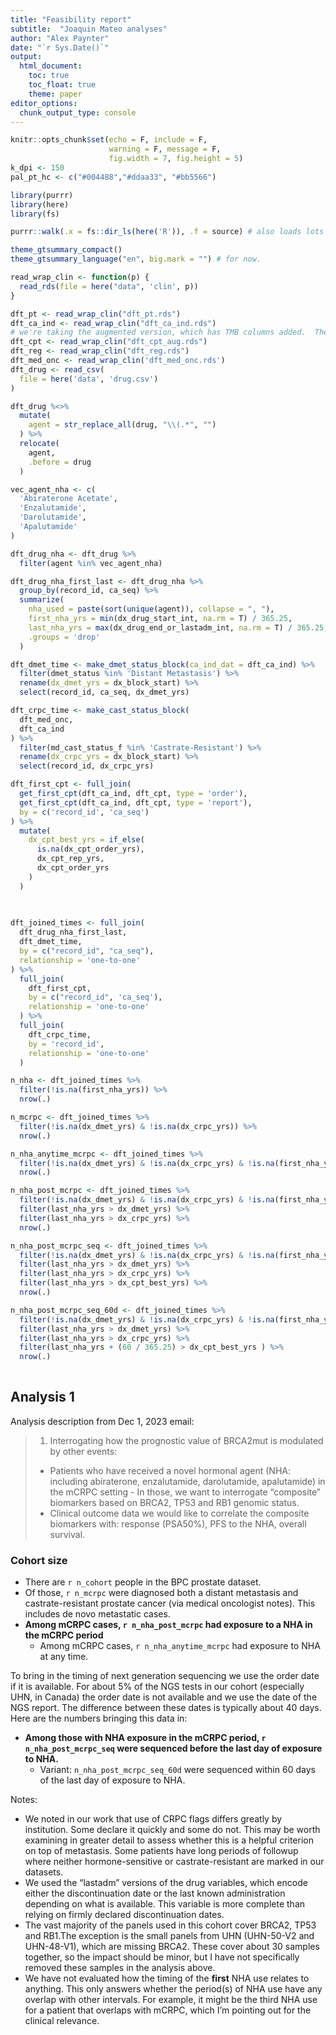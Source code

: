 ```yaml
---
title: "Feasibility report"
subtitle:  "Joaquin Mateo analyses"
author: "Alex Paynter"
date: "`r Sys.Date()`"
output: 
  html_document:
    toc: true
    toc_float: true
    theme: paper
editor_options: 
  chunk_output_type: console
---
```


```r
knitr::opts_chunk$set(echo = F, include = F,
                      warning = F, message = F,
                      fig.width = 7, fig.height = 5)
k_dpi <- 150
pal_pt_hc <- c("#004488","#ddaa33", "#bb5566")
```

<style type="text/css">
.main-container {
  max-width: 1000px !important;
  margin: auto;
}
</style>

```r
library(purrr)
library(here)
library(fs)

purrr::walk(.x = fs::dir_ls(here('R')), .f = source) # also loads lots of packages.
```



```r
theme_gtsummary_compact()
theme_gtsummary_language("en", big.mark = "") # for now.


```


```r
read_wrap_clin <- function(p) {
  read_rds(file = here("data", 'clin', p))
}

dft_pt <- read_wrap_clin("dft_pt.rds")
dft_ca_ind <- read_wrap_clin("dft_ca_ind.rds")
# we're taking the augmented version, which has TMB columns added.  The existing info is the same.
dft_cpt <- read_wrap_clin("dft_cpt_aug.rds")
dft_reg <- read_wrap_clin("dft_reg.rds")
dft_med_onc <- read_wrap_clin('dft_med_onc.rds')
dft_drug <- read_csv(
  file = here('data', 'drug.csv')
)
```


```r
dft_drug %<>% 
  mutate(
    agent = str_replace_all(drug, "\\(.*", "")
  ) %>%
  relocate(
    agent,
    .before = drug
  )

vec_agent_nha <- c(
  'Abiraterone Acetate',
  'Enzalutamide',
  'Darolutamide',
  'Apalutamide'
)

dft_drug_nha <- dft_drug %>%
  filter(agent %in% vec_agent_nha)

dft_drug_nha_first_last <- dft_drug_nha %>% 
  group_by(record_id, ca_seq) %>%
  summarize(
    nha_used = paste(sort(unique(agent)), collapse = ", "),
    first_nha_yrs = min(dx_drug_start_int, na.rm = T) / 365.25,
    last_nha_yrs = max(dx_drug_end_or_lastadm_int, na.rm = T) / 365.25,
    .groups = 'drop'
  )
```


```r
dft_dmet_time <- make_dmet_status_block(ca_ind_dat = dft_ca_ind) %>%
  filter(dmet_status %in% 'Distant Metastasis') %>%
  rename(dx_dmet_yrs = dx_block_start) %>%
  select(record_id, ca_seq, dx_dmet_yrs)

dft_crpc_time <- make_cast_status_block(
  dft_med_onc,
  dft_ca_ind
) %>%
  filter(md_cast_status_f %in% 'Castrate-Resistant') %>%
  rename(dx_crpc_yrs = dx_block_start) %>%
  select(record_id, dx_crpc_yrs)

dft_first_cpt <- full_join(
  get_first_cpt(dft_ca_ind, dft_cpt, type = 'order'),
  get_first_cpt(dft_ca_ind, dft_cpt, type = 'report'),
  by = c('record_id', 'ca_seq')
) %>%
  mutate(
    dx_cpt_best_yrs = if_else(
      is.na(dx_cpt_order_yrs),
      dx_cpt_rep_yrs,
      dx_cpt_order_yrs
    )
  )
  
  

dft_joined_times <- full_join(
  dft_drug_nha_first_last,
  dft_dmet_time,
  by = c("record_id", "ca_seq"),
  relationship = 'one-to-one'
) %>%
  full_join(
    dft_first_cpt,
    by = c("record_id", 'ca_seq'),
    relationship = 'one-to-one'
  ) %>%
  full_join(
    dft_crpc_time,
    by = 'record_id',
    relationship = 'one-to-one'
  )

n_nha <- dft_joined_times %>%
  filter(!is.na(first_nha_yrs)) %>%
  nrow(.)

n_mcrpc <- dft_joined_times %>%
  filter(!is.na(dx_dmet_yrs) & !is.na(dx_crpc_yrs)) %>%
  nrow(.)

n_nha_anytime_mcrpc <- dft_joined_times %>%
  filter(!is.na(dx_dmet_yrs) & !is.na(dx_crpc_yrs) & !is.na(first_nha_yrs)) %>%
  nrow(.)

n_nha_post_mcrpc <- dft_joined_times %>%
  filter(!is.na(dx_dmet_yrs) & !is.na(dx_crpc_yrs) & !is.na(first_nha_yrs)) %>%
  filter(last_nha_yrs > dx_dmet_yrs) %>%
  filter(last_nha_yrs > dx_crpc_yrs) %>%
  nrow(.)

n_nha_post_mcrpc_seq <- dft_joined_times %>%
  filter(!is.na(dx_dmet_yrs) & !is.na(dx_crpc_yrs) & !is.na(first_nha_yrs)) %>%
  filter(last_nha_yrs > dx_dmet_yrs) %>%
  filter(last_nha_yrs > dx_crpc_yrs) %>%
  filter(last_nha_yrs > dx_cpt_best_yrs) %>%
  nrow(.)

n_nha_post_mcrpc_seq_60d <- dft_joined_times %>%
  filter(!is.na(dx_dmet_yrs) & !is.na(dx_crpc_yrs) & !is.na(first_nha_yrs)) %>%
  filter(last_nha_yrs > dx_dmet_yrs) %>%
  filter(last_nha_yrs > dx_crpc_yrs) %>%
  filter(last_nha_yrs + (60 / 365.25) > dx_cpt_best_yrs ) %>%
  nrow(.)
  
```

## Analysis 1

Analysis description from Dec 1, 2023 email:

> 1) Interrogating how the prognostic value of BRCA2mut is modulated by other events:
>
> - Patients who have received a novel hormonal agent (NHA: including abiraterone, enzalutamide, darolutamide, apalutamide) in the mCRPC setting - In those, we want to interrogate “composite” biomarkers based on BRCA2, TP53 and RB1 genomic status.
> - Clinical outcome data we would like to correlate the composite biomarkers with: response (PSA50%), PFS to the NHA, overall survival.

### Cohort size   

- There are `r n_cohort` people in the BPC prostate dataset.
- Of those, `r n_mcrpc` were diagnosed both a distant metastasis and castrate-resistant prostate cancer (via medical oncologist notes).  This includes de novo metastatic cases.
- **Among mCRPC cases, `r n_nha_post_mcrpc` had exposure to a NHA in the mCRPC period**
  - Among mCRPC cases, `r n_nha_anytime_mcrpc` had exposure to NHA at any time.
  
To bring in the timing of next generation sequencing we use the order date if it is available.  For about 5% of the NGS tests in our cohort (especially UHN, in Canada) the order date is not available and we use the date of the NGS report.  The difference between these dates is typically about 40 days.  Here are the numbers bringing this data in:

- **Among those with NHA exposure in the mCRPC period, `r n_nha_post_mcrpc_seq` were sequenced before the last day of exposure to NHA.**
  - Variant: `n_nha_post_mcrpc_seq_60d` were sequenced within 60 days of the last day of exposure to NHA.
  
Notes:

- We noted in our work that use of CRPC flags differs greatly by institution.  Some declare it quickly and some do not.  This may be worth examining in greater detail to assess whether this is a helpful criterion on top of metastasis.  Some patients have long periods of followup where neither hormone-sensitive or castrate-resistant are marked in our datasets.
- We used the "lastadm" versions of the drug variables, which encode either the discontinuation date or the last known administration depending on what is available.  This variable is more complete than relying on firmly declared discontinuation dates.
- The vast majority of the panels used in this cohort cover BRCA2, TP53 and RB1.The exception is the small panels from UHN (UHN-50-V2 and UHN-48-V1), which are missing BRCA2.  These cover about 30 samples together, so the impact should be minor, but I have not specifically removed these samples in the analysis above.  
- We have not evaluated how the timing of the **first** NHA use relates to anything.  This only answers whether the period(s) of NHA use have any overlap with other intervals.  For example, it might be the third NHA use for a patient that overlaps with mCRPC, which I'm pointing out for the clinical relevance.
